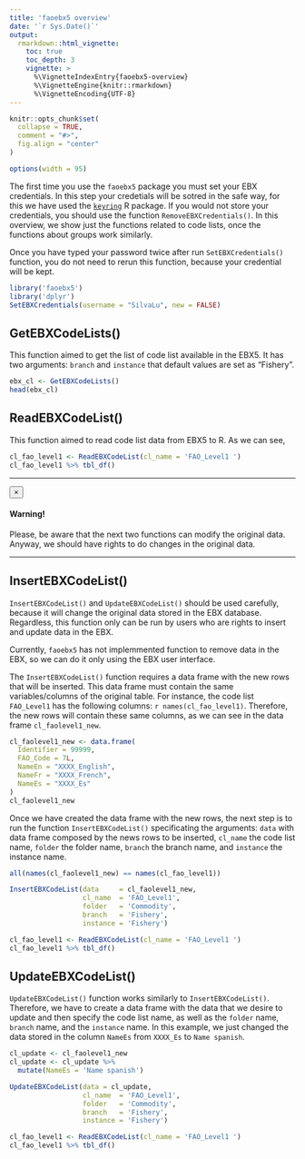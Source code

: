 ```yaml
---
title: 'faoebx5 overview'
date: '`r Sys.Date()`'
output:
  rmarkdown::html_vignette:
    toc: true
    toc_depth: 3
    vignette: >
      %\VignetteIndexEntry{faoebx5-overview}
      %\VignetteEngine{knitr::rmarkdown}
      %\VignetteEncoding{UTF-8}
---
```


```r
knitr::opts_chunk$set(
  collapse = TRUE,
  comment = "#>",
  fig.align = "center"
)

options(width = 95)
```

The first time you use the `faoebx5` package you must set your EBX credentials. In this step your credetials will be sotred in the safe way, for this we have used the [`keyring`](https://CRAN.R-project.org/package=keyring) R package. If you would not store your credentials, you should use the function `RemoveEBXCredentials()`. In this overview, we show just the functions related to code lists, once the functions about groups work similarly.

Once you have typed your password twice after run `SetEBXCredentials()` function, you do not need to rerun this function, because your credential will be kept.

```r
library('faoebx5')
library('dplyr')
SetEBXCredentials(username = "SilvaLu", new = FALSE)
```

## GetEBXCodeLists()

This function aimed to get the list of code list available in the EBX5. It has two arguments: `branch` and `instance` that default values are set as <span class="badge badge-danger">"Fishery"</span>.

```r
ebx_cl <- GetEBXCodeLists()
head(ebx_cl)
```

## ReadEBXCodeList()

This function aimed to read code list data from EBX5 to R. As we can see,

```r
cl_fao_level1 <- ReadEBXCodeList(cl_name = 'FAO_Level1 ')
cl_fao_level1 %>% tbl_df()
```

<hr>

<div class="alert alert-dismissible alert-warning">
  <button type="button" class="close" data-dismiss="alert">&times;</button>
  <h4 class="alert-heading">Warning!</h4>
  <p class="mb-0">Please, be aware that the next two functions can modify the original data. Anyway, we should have rights to do changes in the original data.</p>
</div>

<hr>

## InsertEBXCodeList()

`InsertEBXCodeList()` and `UpdateEBXCodeList()` should be used carefully, because it will change the original data stored in the EBX database. Regardless, this function only can be run by users who are rights to insert and update data in the EBX.

Currently, `faoebx5` has not implemmented function to remove data in the EBX, so we can  do it only using the EBX user interface.

The `InsertEBXCodeList()` function requires a data frame with the new rows that will be inserted. This data frame must contain the same variables/columns of the original table. For instance, the code list `FAO_Level1` has the following columns: `r names(cl_fao_level1)`. Therefore, the new rows will contain these same columns, as we can see in the data frame `cl_faolevel1_new`.

```r
cl_faolevel1_new <- data.frame(
  Identifier = 99999,
  FAO_Code = 7L,
  NameEn = "XXXX_English",
  NameFr = "XXXX_French",
  NameEs = "XXXX_Es"
)
cl_faolevel1_new
```

Once we have created the data frame with the new rows, the next step is to run the function `InsertEBXCodeList()` specificating the arguments: `data` with data frame composed by the news rows to be inserted, `cl_name` the code list name, `folder` the folder name, `branch` the branch name, and  `instance` the instance name.

```r
all(names(cl_faolevel1_new) == names(cl_fao_level1))

InsertEBXCodeList(data     = cl_faolevel1_new,
                  cl_name  = 'FAO_Level1',
                  folder   = 'Commodity',
                  branch   = 'Fishery',
                  instance = 'Fishery')

cl_fao_level1 <- ReadEBXCodeList(cl_name = 'FAO_Level1 ')
cl_fao_level1 %>% tbl_df()
```

## UpdateEBXCodeList()

`UpdateEBXCodeList()` function works similarly to `InsertEBXCodeList()`. Therefore, we have to create a data frame with the data that we desire to update and then specify the code list name, as well as the `folder` name, `branch` name, and the `instance` name. In this example, we just changed the data stored in the column `NameEs` from `XXXX_Es` to `Name spanish`.

```r
cl_update <- cl_faolevel1_new
cl_update <- cl_update %>%
  mutate(NameEs = 'Name spanish')

UpdateEBXCodeList(data = cl_update,
                  cl_name  = 'FAO_Level1',
                  folder   = 'Commodity',
                  branch   = 'Fishery',
                  instance = 'Fishery')

cl_fao_level1 <- ReadEBXCodeList(cl_name = 'FAO_Level1 ')
cl_fao_level1 %>% tbl_df()
```
